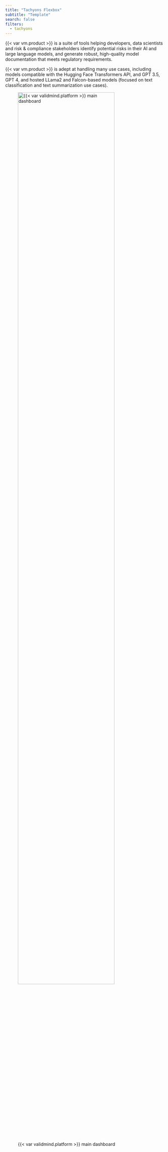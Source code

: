 ```yaml
---
title: "Tachyons Flexbox"
subtitle: "Template"
search: false
filters:
  - tachyons
---
```


<!-- LAYOUT FOR 2 COLUMNS USING TACHYONS FLEXBOX: https://tachyons.io/docs/layout/flexbox/ -->

:::: {.flex .flex-wrap .justify-around}

::: {.w-50-ns}

{{< var vm.product >}} is a suite of tools helping developers, data scientists and risk & compliance stakeholders identify potential risks in their AI and large language models, and generate robust, high-quality model documentation that meets regulatory requirements. 

{{< var vm.product >}} is adept at handling many use cases, including models compatible with the Hugging Face Transformers API, and GPT 3.5, GPT 4, and hosted LLama2 and Falcon-based models (focused on text classification and text summarization use cases).

:::

::: {.w-40-ns}

![{{< var validmind.platform >}} main dashboard](/assets/img/validmind-demo-compact.png){width=85% fig-alt="An image showing the ValidMind Platform main dashboard"}

:::

::::